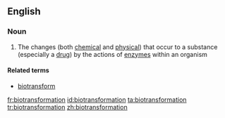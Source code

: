 ==English==

===Noun===
{{en-noun}}

# {{context|biochemistry|lang=en}} The changes (both [[chemical]] and [[physical]]) that occur to a substance (especially a [[drug]]) by the actions of [[enzyme]]s within an organism

====Related terms====
* [[biotransform]]

[[fr:biotransformation]]
[[id:biotransformation]]
[[ta:biotransformation]]
[[tr:biotransformation]]
[[zh:biotransformation]]